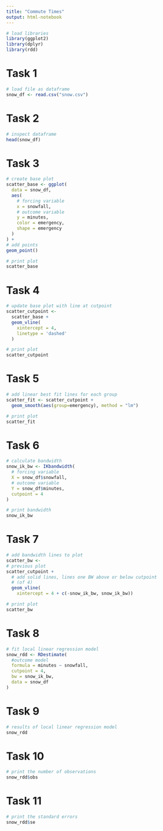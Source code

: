 ```yaml
---
title: "Commute Times"
output: html-notebook
---
```


```r
# load libraries
library(ggplot2)
library(dplyr)
library(rdd)
```

# Task 1
```r
# load file as dataframe
snow_df <- read.csv("snow.csv")
```

# Task 2
```r
# inspect dataframe
head(snow_df)
```

# Task 3
```r
# create base plot
scatter_base <- ggplot(
  data = snow_df,
  aes(
    # forcing variable
    x = snowfall,
    # outcome variable
    y = minutes,
    color = emergency,
    shape = emergency
  )
) + 
# add points
geom_point()

# print plot
scatter_base
```

# Task 4
```r
# update base plot with line at cutpoint
scatter_cutpoint <-
  scatter_base + 
  geom_vline(
    xintercept = 4,
    linetype = 'dashed'
  )

# print plot
scatter_cutpoint
```

# Task 5
```r
# add linear best fit lines for each group
scatter_fit <- scatter_cutpoint +
  geom_smooth(aes(group=emergency), method = "lm")

# print plot
scatter_fit 
```

# Task 6
```r
# calculate bandwidth
snow_ik_bw <- IKbandwidth(
  # forcing variable
  X = snow_df$snowfall,
  # outcome variable
  Y = snow_df$minutes,
  cutpoint = 4
)

# print bandwidth
snow_ik_bw
```

# Task 7
```r
# add bandwidth lines to plot
scatter_bw <- 
# previous plot
scatter_cutpoint + 
  # add solid lines, lines one BW above or below cutpoint 
  # (of 4)
  geom_vline(
    xintercept = 4 + c(-snow_ik_bw, snow_ik_bw))

# print plot
scatter_bw

```

# Task 8
```r
# fit local linear regression model
snow_rdd <- RDestimate(
  #outcome model
  formula = minutes ~ snowfall,
  cutpoint = 4,
  bw = snow_ik_bw, 
  data = snow_df
)
```

# Task 9
```r
# results of local linear regression model
snow_rdd
```

# Task 10
```r
# print the number of observations
snow_rdd$obs
```

# Task 11
```r
# print the standard errors
snow_rdd$se
```